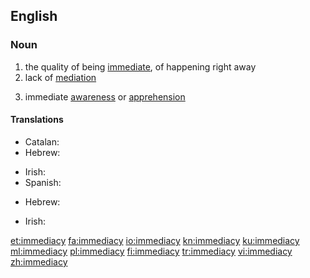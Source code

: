 ==English==

===Noun===
{{en-noun|immediacies}}

# the quality of being [[immediate]], of happening right away
# lack of [[mediation]]
# {{label|en|philosophy}} immediate [[awareness]] or [[apprehension]]

====Translations====
{{trans-top|the quality of being immediate}}
* Catalan: {{t|ca|immediatesa|f}}
* Hebrew: {{t|he|מיידיות|f|tr=miyadiyút}}
{{trans-mid}}
* Irish: {{t|ga|neasacht|f}}
* Spanish: {{t|es|inmediatez|f}}
{{trans-bottom}}

{{trans-top|lack of mediation}}
* Hebrew: {{t|he|אי-אמצעיות|f|tr=í-emtza'iyút}}
{{trans-mid}}
{{trans-bottom}}

{{trans-top|philosophy: immediate awareness or apprehension}}
* Irish: {{t|ga|neamh-mheánacht|f}}
{{trans-mid}}
{{trans-bottom}}

[[et:immediacy]]
[[fa:immediacy]]
[[io:immediacy]]
[[kn:immediacy]]
[[ku:immediacy]]
[[ml:immediacy]]
[[pl:immediacy]]
[[fi:immediacy]]
[[tr:immediacy]]
[[vi:immediacy]]
[[zh:immediacy]]